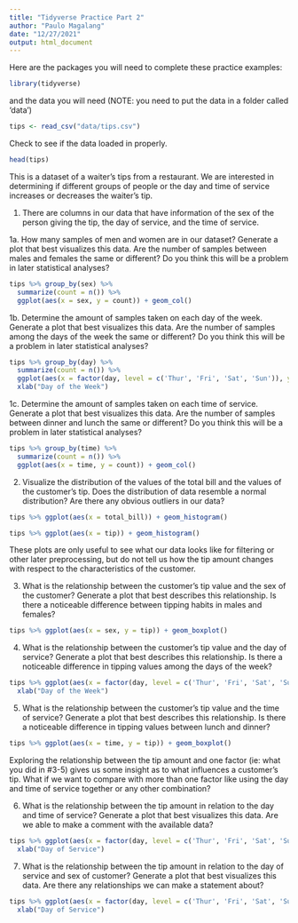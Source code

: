 ```yaml
---
title: "Tidyverse Practice Part 2"
author: "Paulo Magalang"
date: "12/27/2021"
output: html_document
---
```


Here are the packages you will need to complete these practice examples:
```r
library(tidyverse)
```

and the data you will need (NOTE: you need to put the data in a folder called 'data')
```r
tips <- read_csv("data/tips.csv")
```

Check to see if the data loaded in properly.
```r
head(tips)
```

This is a dataset of a waiter's tips from a restaurant. We are interested in determining if different groups of people or the day and time of service increases or decreases the waiter's tip.

1. There are columns in our data that have information of the sex of the person giving the tip, the day of service, and the time of service.

1a. How many samples of men and women are in our dataset? Generate a plot that best visualizes this data. Are the number of samples between males and females the same or different? Do you think this will be a problem in later statistical analyses?

```r
tips %>% group_by(sex) %>%
  summarize(count = n()) %>%
  ggplot(aes(x = sex, y = count)) + geom_col()
```

1b. Determine the amount of samples taken on each day of the week. Generate a plot that best visualizes this data. Are the number of samples among the days of the week the same or different? Do you think this will be a problem in later statistical analyses?

```r
tips %>% group_by(day) %>%
  summarize(count = n()) %>%
  ggplot(aes(x = factor(day, level = c('Thur', 'Fri', 'Sat', 'Sun')), y = count)) + geom_col() +
  xlab("Day of the Week")
```

1c. Determine the amount of samples taken on each time of service. Generate a plot that best visualizes this data. Are the number of samples between dinner and lunch the same or different? Do you think this will be a problem in later statistical analyses?

```r
tips %>% group_by(time) %>%
  summarize(count = n()) %>%
  ggplot(aes(x = time, y = count)) + geom_col()
```

2. Visualize the distribution of the values of the total bill and the values of the customer's tip. Does the distribution of data resemble a normal distribution? Are there any obvious outliers in our data?

```r
tips %>% ggplot(aes(x = total_bill)) + geom_histogram()
```

```r
tips %>% ggplot(aes(x = tip)) + geom_histogram()
```


These plots are only useful to see what our data looks like for filtering or other later preprocessing, but do not tell us how the tip amount changes with respect to the characteristics of the customer.

3. What is the relationship between the customer's tip value and the sex of the customer? Generate a plot that best describes this relationship. Is there a noticeable difference between tipping habits in males and females?

```r
tips %>% ggplot(aes(x = sex, y = tip)) + geom_boxplot()
```

4. What is the relationship between the customer's tip value and the day of service? Generate a plot that best describes this relationship. Is there a noticeable difference in tipping values among the days of the week?

```r
tips %>% ggplot(aes(x = factor(day, level = c('Thur', 'Fri', 'Sat', 'Sun')), y = tip)) + geom_boxplot() +
  xlab("Day of the Week")
```

5. What is the relationship between the customer's tip value and the time of service? Generate a plot that best describes this relationship. Is there a noticeable difference in tipping values between lunch and dinner?

```r
tips %>% ggplot(aes(x = time, y = tip)) + geom_boxplot()
```

Exploring the relationship between the tip amount and one factor (ie: what you did in #3-5) gives us some insight as to what influences a customer's tip. What if we want to compare with more than one factor like using the day and time of service together or any other combination?

6. What is the relationship between the tip amount in relation to the day and time of service? Generate a plot that best visualizes this data. Are we able to make a comment with the available data?

```r
tips %>% ggplot(aes(x = factor(day, level = c('Thur', 'Fri', 'Sat', 'Sun')), y = tip, fill = time)) + geom_boxplot() +
  xlab("Day of Service")
```

7. What is the relationship between the tip amount in relation to the day of service and sex of customer? Generate a plot that best visualizes this data. Are there any relationships we can make a statement about?

```r
tips %>% ggplot(aes(x = factor(day, level = c('Thur', 'Fri', 'Sat', 'Sun')), y = tip, fill = sex)) + geom_boxplot() +
  xlab("Day of Service")
```








